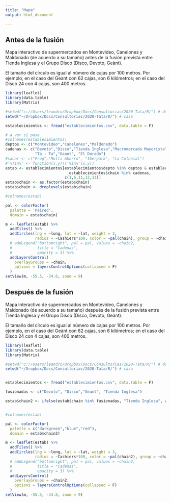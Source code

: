 ```yaml
---
title: "Mapa"
output: html_document

---
```


## Antes de la fusión

Mapa interactivo de supermercados en Montevideo, Canelones y Maldonado (de acuerdo a su tamaño) antes de la fusión prevista entre Tienda Inglesa y el Grupo Disco (Disco, Devoto, Geànt).\

El tamaño del círculo es igual al número de cajas por 100 metros. Por ejemplo, en el caso del Geànt con 62 cajas, son 6 kilómetros; en el caso del Disco 24 con 4 cajas, son 400 metros.\


```r
library(leaflet)
library(data.table)
library(Matrix)

#setwd("c://Users/leandro/Dropbox/Docs/Consultorias/2020-Tata/R/") # decon
setwd("~/Dropbox/Docs/Consultorias/2020-Tata/R/") # casa

establecimientos <- fread("establecimientos.csv", data.table = F)

# a ver si pasa
#colnames(establecimientos)
deptos <- c("Montevideo","Canelones","Maldonado")
cadenas <- c("Devoto","Disco","Tienda Inglesa","Macromercado Mayorista",
             "Ta - Ta","Geant", "El Dorado")
#sacar <- c("Frog","Multi Ahorro", "Iberpark", "La Colonial")
#'%!in%' <- function(x,y)!('%in%'(x,y))
estab <- establecimientos[establecimientos$depto %in% deptos & establecimientos$farmacia ==0 &
                            establecimientos$chain %in% cadenas,
                          c(1,6,11,12,13)]
estab$chain <- as.factor(estab$chain)
estab$chain <- droplevels(estab$chain)

#colnames(estab)

pal <- colorFactor(
  palette = 'Paired',
  domain = estab$chain)

m <- leaflet(estab) %>% 
  addTiles() %>% 
  addCircles(lng = ~long, lat = ~lat, weight = 3,
             radius = ~Cashiers*100, color = ~pal(chain), group = ~chain) %>% 
  # addLegend("bottomright", pal = pal, values = ~chain2,
  #           title = "Cadenas",
  #           opacity = 3) %>% 
  addLayersControl(
    overlayGroups = ~chain,
    options = layersControlOptions(collapsed = F)
  )
setView(m, -55.5, -34.6, zoom = 9)

```


## Después de la fusión

Mapa interactivo de supermercados en Montevideo, Canelones y Maldonado (de acuerdo a su tamaño) después de la fusión prevista entre Tienda Inglesa y el Grupo Disco (Disco, Devoto, Geànt).\


El tamaño del círculo es igual al número de cajas por 100 metros. Por ejemplo, en el caso del Geànt con 62 cajas, son 6 kilómetros; en el caso del Disco 24 con 4 cajas, son 400 metros.\


```r
library(leaflet)
library(data.table)
library(Matrix)

#setwd("c://Users/leandro/Dropbox/Docs/Consultorias/2020-Tata/R/") # decon
setwd("~/Dropbox/Docs/Consultorias/2020-Tata/R/") # casa


establecimientos <- fread("establecimientos.csv", data.table = F)

fusionadas <- c("Devoto", "Disco","Geant", "Tienda Inglesa")

estab$chain2 <- ifelse(estab$chain %in% fusionadas, "Tienda Inglesa", as.character(estab$chain))


#colnames(estab)

pal <- colorFactor(
  palette = c("darkgreen","blue","red"),
  domain = estab$chain2)

m <- leaflet(estab) %>% 
  addTiles() %>% 
  addCircles(lng = ~long, lat = ~lat, weight = 3,
             radius = ~Cashiers*100, color = ~pal(chain2), group = ~chain2) %>% 
  # addLegend("bottomright", pal = pal, values = ~chain2,
  #           title = "Cadenas",
  #           opacity = 3) %>% 
  addLayersControl(
    overlayGroups = ~chain2,
    options = layersControlOptions(collapsed = F)
  )
setView(m, -55.5, -34.6, zoom = 9)

```

